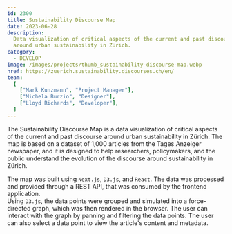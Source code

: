 ```yaml
---
id: 2300
title: Sustainability Discourse Map
date: 2023-06-28
description:
  Data visualization of critical aspects of the current and past discourse
  around urban sustainability in Zürich.
category:
  - DEVELOP
image: /images/projects/thumb_sustainability-discourse-map.webp
href: https://zuerich.sustainability.discourses.ch/en/
team:
  [
    ["Mark Kunzmann", "Project Manager"],
    ["Michela Burzio", "Designer"],
    ["Lloyd Richards", "Developer"],
  ]
---
```


The Sustainability Discourse Map is a data visualization of critical aspects of
the current and past discourse around urban sustainability in Zürich. The map is
based on a dataset of 1,000 articles from the Tages Anzeiger newspaper, and it
is designed to help researchers, policymakers, and the public understand the
evolution of the discourse around sustainability in Zürich.

The map was built using `Next.js`, `D3.js`, and `React`. The data was processed
and provided through a REST API, that was consumed by the frontend
application.  
Using `D3.js`, the data points were grouped and simulated into a force-directed
graph, which was then rendered in the browser. The user can interact with the
graph by panning and filtering the data points. The user can also select a data
point to view the article's content and metadata.
